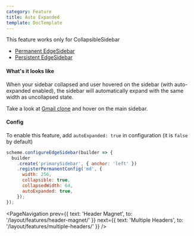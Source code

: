 ```yaml
---
category: Feature
title: Auto Expanded
template: DocTemplate
---
```


This feature works only for CollapsibleSidebar

- [Permanent EdgeSidebar](/layout/api-reference/edge-sidebar-builder#registerpermanentconfig)
- [Persistent EdgeSidebar](/layout/api-reference/edge-sidebar-builder#registerpersistentconfig)

#### What's it looks like

When your sidebar collapsed and user hovered on the sidebar (with auto-expanded enabled), the sidebar
will automatically expand with the same width as uncollapsed state.

Take a look at [Gmail clone](/layout/clones/gmail?bgColor=ff4a3e&accent=000000&dark=true) and hover on the main sidebar.

#### Config

To enable this feature, add `autoExpanded: true` in configuration (it is `false` by default)

```js
scheme.configureEdgeSidebar(builder => {
  builder
    .create('primarySidebar', { anchor: 'left' })
    .registerPermanentConfig('md', {
      width: 256,
      collapsible: true,
      collapsedWidth: 64,
      autoExpanded: true,
    });
});
```

<PageNavigation
  prev={{ text: 'Header Magnet', to: '/layout/features/header-magnet/' }}
  next={{ text: 'Multiple Headers', to: '/layout/features/multiple-headers/' }}
/>
